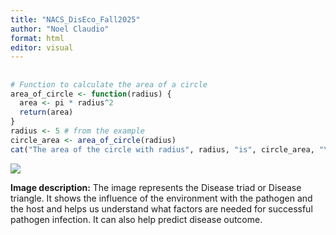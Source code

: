 ```yaml
---
title: "NACS_DisEco_Fall2025"
author: "Noel Claudio"
format: html
editor: visual
---
```


## 

```r
# Function to calculate the area of a circle
area_of_circle <- function(radius) {
  area <- pi * radius^2
  return(area)
}
radius <- 5 # from the example
circle_area <- area_of_circle(radius)
cat("The area of the circle with radius", radius, "is", circle_area, "\n")
```

![](images/clipboard-3760563717.png)

**Image description:** The image represents the Disease triad or Disease triangle. It shows the influence of the environment with the pathogen and the host and helps us understand what factors are needed for successful pathogen infection. It can also help predict disease outcome.
